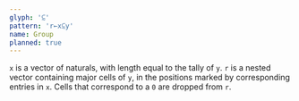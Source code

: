 ```yaml
---
glyph: '⫇'
pattern: 'r←x⫇y'
name: Group
planned: true
---
```


`x` is a vector of naturals, with length equal to the tally of `y`. `r` is a nested vector containing major cells of `y`, in the positions marked by corresponding entries in `x`. Cells that correspond to a `0` are dropped from `r`.